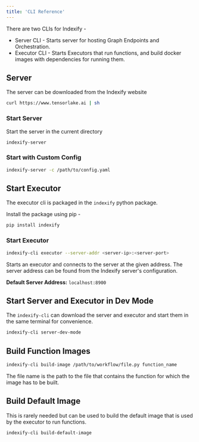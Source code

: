 ```yaml
---
title: 'CLI Reference'
---
```


There are two CLIs for Indexify - 
* Server CLI - Starts server for hosting Graph Endpoints and Orchestration.
* Executor CLI - Starts Executors that run functions, and build docker images with dependencies for running them.


## Server
The server can be downloaded from the Indexify website

```bash
curl https://www.tensorlake.ai | sh
```

### Start Server 
Start the server in the current directory

```bash
indexify-server
```

### Start with Custom Config

```bash
indexify-server -c /path/to/config.yaml
```

## Start Executor 

The executor cli is packaged in the `indexify` python package.

Install the package using pip -
```bash
pip install indexify
``` 

### Start Executor

```bash
indexify-cli executor --server-addr <server-ip>:<server-port>
```

Starts an executor and connects to the server at the given address. The server address can be found from the Indexify server's configuration.

**Default Server Address:** `localhost:8900`

## Start Server and Executor in Dev Mode 

The `indexify-cli` can download the server and executor and start them in the same terminal for convenience.

```bash
indexify-cli server-dev-mode
```

## Build Function Images

```bash
indexify-cli build-image /path/to/workflow/file.py function_name
```

The file name is the path to the file that contains the function for which the image has to be built.

## Build Default Image

This is rarely needed but can be used to build the default image that is used by the executor to run functions.

```bash
indexify-cli build-default-image
```